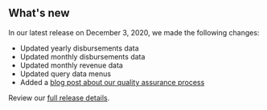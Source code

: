 ## What's new

In our latest release on December 3, 2020, we made the following changes:
- Updated <Link href="/downloads/disbursements" linkType="default">yearly disbursements data</Link>
- Updated <Link href="/downloads/disbursements-by-month" linkType="default">monthly disbursements data</Link>
- Updated <Link href="/downloads/revenue-by-month" linkType="default">monthly revenue data</Link>
- Updated <Link href="/qyery-data" linkType="default">query data</Link> menus
- Added a [blog post about our quality assurance process](https://blog-nrrd.doi.gov/QA)

Review our [full release details](https://github.com/ONRR/nrrd/releases).
